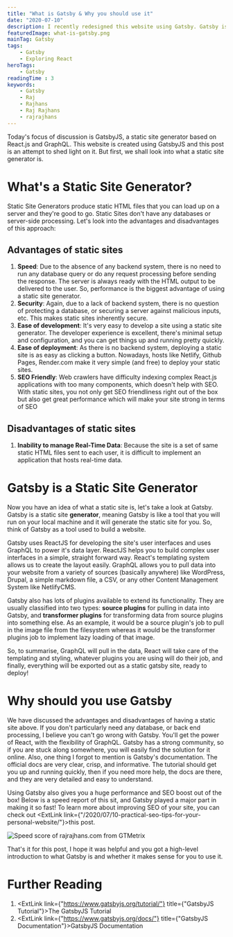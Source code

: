 ```yaml
---
title: "What is Gatsby & Why you should use it"
date: "2020-07-10"
description: I recently redesigned this website using Gatsby. Gatsby is a static site generator based on ReactJS which you can use to make blazing fast websites like this one. Read on to find out more.
featuredImage: what-is-gatsby.png
mainTag: Gatsby
tags:
    - Gatsby
    - Exploring React
heroTags:
    - Gatsby
readingTime : 3
keywords:
    - Gatsby
    - Raj
    - Rajhans
    - Raj Rajhans
    - rajrajhans
---
```

Today's focus of discussion is GatsbyJS, a static site generator based on React.js and GraphQL. This website is created using GatsbyJS and this post is an attempt to shed light on it. But first, we shall look into what a static site generator is.

# What's a Static Site Generator?
Static Site Generators produce static HTML files that you can load up on a server and they're good to go. Static Sites don't have any databases or server-side processing. Let's look into the advantages and disadvantages of this approach:
## Advantages of static sites
1. <strong>Speed</strong>: Due to the absence of any backend system, there is no need to run any database query or do any request processing before sending the response. The server is always ready with the HTML output to be delivered to the user. So, performance is the biggest advantage of using a static site generator.
2. <strong>Security</strong>: Again, due to a lack of backend system, there is no question of protecting a database, or securing a server against malicious inputs, etc. This makes static sites inherently secure.
3. <strong>Ease of development</strong>: It's very easy to develop a site using a static site generator. The developer experience is excellent, there's minimal setup and configuration, and you can get things up and running pretty quickly.
4. <strong>Ease of deployment</strong>: As there is no backend system, deploying a static site is as easy as clicking a button. Nowadays, hosts like Netlify, Github Pages, Render.com make it very simple (and free) to deploy your static sites.
5. <strong>SEO Friendly</strong>: Web crawlers have difficulty indexing complex React.js applications with too many components, which doesn't help with SEO. With static sites, you not only get SEO friendliness right out of the box but also get great performance which will make your site strong in terms of SEO
## Disadvantages of static sites
1. <strong>Inability to manage Real-Time Data</strong>: Because the site is a set of same static HTML files sent to each user, it is difficult to implement an application that hosts real-time data.

# Gatsby is a Static Site Generator

Now you have an idea of what a static site is, let's take a look at Gatsby. Gatsby is a static site <strong>generator</strong>, meaning Gatsby is like a tool that you will run on your local machine and it will generate the static site for you. So, think of Gatsby as a tool used to build a website.

Gatsby uses ReactJS for developing the site's user interfaces and uses GraphQL to power it's data layer. ReactJS helps you to build complex user interfaces in a simple, straight forward way. React's templating system allows us to create the layout easily. GraphQL allows you to pull data into your website from a variety of sources (basically anywhere) like WordPress, Drupal, a simple markdown file, a CSV, or any other Content Management System like NetlifyCMS.

Gatsby also has lots of plugins available to extend its functionality. They are usually classified into two types: <strong>source plugins</strong> for pulling in data into Gatsby, and <strong>transformer plugins</strong> for transforming data from source plugins into something else. As an example, it would be a source plugin's job to pull in the image file from the filesystem whereas it would be the transformer plugins job to implement lazy loading of that image.

So, to summarise, GraphQL will pull in the data, React will take care of the templating and styling, whatever plugins you are using will do their job, and finally, everything will be exported out as a static gatsby site, ready to deploy!

# Why should you use Gatsby

We have discussed the advantages and disadvantages of having a static site above. If you don't particularly need any database, or back end processing, I believe you can't go wrong with Gatsby. You'll get the power of React, with the flexibility of GraphQL. Gatsby has a strong community, so if you are stuck along somewhere, you will easily find the solution for it online. Also, one thing I forgot to mention is Gatsby's documentation. The official docs are very clear, crisp, and informative. The tutorial should get you up and running quickly, then if you need more help, the docs are there, and they are very detailed and easy to understand.

Using Gatsby also gives you a huge performance and SEO boost out of the box! Below is a speed report of this sit, and Gatsby played a major part in making it so fast! To learn more about improving SEO of your site, you can check out <ExtLink link={"/2020/07/10-practical-seo-tips-for-your-personal-website/"}>this post</ExtLink>.

<ImageWrapper>

![Speed score of rajrajhans.com from GTMetrix](rajrajhans_speedscore1.png)

</ImageWrapper>

That's it for this post, I hope it was helpful and you got a high-level introduction to what Gatsby is and whether it makes sense for you to use it.

# Further Reading
1. <ExtLink link={"https://www.gatsbyjs.org/tutorial/"} title={"GatsbyJS Tutorial"}>The GatsbyJS Tutorial</ExtLink>
2. <ExtLink link={"https://www.gatsbyjs.org/docs/"} title={"GatsbyJS Documentation"}>GatsbyJS Documentation</ExtLink>
